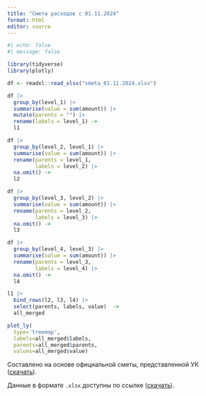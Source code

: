 ```yaml
---
title: "Смета расходов с 01.11.2024"
format: html
editor: source
---
```


```r
#| echo: false
#| message: false

library(tidyverse)
library(plotly)

df <- readxl::read_xlsx("smeta_01.11.2024.xlsx")

df |> 
  group_by(level_1) |> 
  summarise(value = sum(amount)) |> 
  mutate(parents = "") |> 
  rename(labels = level_1) ->
  l1

df |> 
  group_by(level_2, level_1) |> 
  summarise(value = sum(amount)) |>
  rename(parents = level_1,
         labels = level_2) |> 
  na.omit() ->
  l2

df |> 
  group_by(level_3, level_2) |> 
  summarise(value = sum(amount)) |>
  rename(parents = level_2,
         labels = level_3) |> 
  na.omit() ->
  l3

df |> 
  group_by(level_4, level_3) |> 
  summarise(value = sum(amount)) |>
  rename(parents = level_3,
         labels = level_4) |> 
  na.omit() ->
  l4

l1 |> 
  bind_rows(l2, l3, l4) |> 
  select(parents, labels, value)  ->
  all_merged

plot_ly(
  type='treemap',
  labels=all_merged$labels,
  parents=all_merged$parents,
  values=all_merged$value)
```

Составлено на основе официальной сметы, представленной УК ([скачать](https://raw.githubusercontent.com/agricolamz/2024.09.22_treemap/refs/heads/main/smeta_01.11.2024.pdf)).

Данные в формате `.xlsx` доступны по ссылке ([скачать](https://raw.githubusercontent.com/agricolamz/2024.09.22_treemap/refs/heads/main/smeta_01.11.2024.xlsx)).
